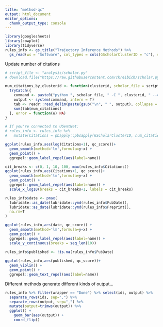```yaml
---
title: "method-qc"
output: html_document
editor_options: 
  chunk_output_type: console
---
```


```r
library(googlesheets)
library(cowplot)
library(tidyverse)
rules_info <- gs_title("Trajectory Inference Methods") %>% 
  gs_read(ws = "Software", col_types = cols(GScholarClusterID = "c"), skip = 1)
```

Update number of citations
```r
# script_file <- "analysis/scholar.py"
# download.file("https://raw.githubusercontent.com/ckreibich/scholar.py/master/scholar.py", destfile = script_file)

num_citations_by_clusterid <- function(clusterid, scholar_file = script_file) {
  tryCatch({
    command <- paste0("python ", scholar_file, " -C ", clusterid, " --csv-header")
    output <- system(command, intern = T)
    tab <- readr::read_delim(paste(gsub("\n", " ", output), collapse = "\n"), delim = "|")
    sum(tab$num_citations)
  }, error = function(e) NA)
}

# If you're connected to UGentNet:
# rules_info <- rules_info %>%
#   mutate(Citations = pbapply::pbsapply(GScholarClusterID, num_citations_by_clusterid))
```


```r
ggplot(rules_info,aes(log(Citations+1), qc_score))+
  geom_smooth(method='lm',formula=y~x) +
  geom_point() +
  ggrepel::geom_label_repel(aes(label=name))

cit_breaks <- c(0, 1, 10, 100, max(rules_info$Citations))
ggplot(rules_info,aes(Citations+1, qc_score))+
  geom_smooth(method='lm',formula=y~x) +
  geom_point() +
  ggrepel::geom_label_repel(aes(label=name)) +
  scale_x_log10(breaks = cit_breaks+1, labels = cit_breaks)

rules_info$date <- pmax(
  lubridate::as_date(lubridate::ymd(rules_info$PubDate)),
  lubridate::as_date(lubridate::ymd(rules_info$Preprint)),
  na.rm=T
)

ggplot(rules_info,aes(date, qc_score)) +
  geom_smooth(method='lm',formula=y~x) +
  geom_point() +
  ggrepel::geom_label_repel(aes(label=name)) +
  scale_y_continuous(breaks = seq_len(10))

rules_info$published <- !is.na(rules_info$PubDate)
  
ggplot(rules_info,aes(published, qc_score))+
  geom_violin() +
  geom_point() +
  ggrepel::geom_text_repel(aes(label=name))

```

Different methods generate different kinds of output...
```r
rules_info %>% filter(wrapper == "Done") %>% select(ids, output) %>% 
  separate_rows(ids, sep=",") %>% 
  separate_rows(output, sep=",") %>% 
  mutate(output=trimws(output)) %>% 
  ggplot() + 
    geom_bar(aes(output)) +
    coord_flip()
```

